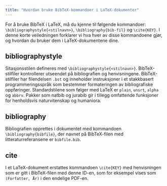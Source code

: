 ```yaml
---
title: "Hvordan bruke BibTeX-kommandoer i LaTeX-dokumenter"
---
```



For å bruke BibTeX i LaTeX, må du kjenne til følgende kommandoer: `\bibliographystyle{<stilnavn>}`, `\bibliography{bib-fil}` og `\cite{KEY}`. I denne korte veiledningen forklarer vi hva hver av disse kommandoene gjør, og hvordan du bruker dem i LaTeX-dokumentene dine.

<CiteDrive />

## bibliographystyle

Sitasjonsstilen defineres med `\bibliographystyle{<stilnavn>}`. BibTeX-stilfiler kontrollerer utseendet på bibliografien og henvisningene. BibTeX-stilfiler har filendelsen `.bst` og inneholder instruksjoner i et stakkbasert programmeringsspråk som bestemmer formateringen av bibliografiske oppføringer. Standardstilene som følger med LaTeX er `plain`, `unsrt`, `alpha` og `abbrv`. Pakker som natbib og jurabib gir i tillegg omfattende funksjoner for henholdsvis naturvitenskap og humaniora.

## bibliography

Bibliografien opprettes i dokumentet med kommandoen `\bibliography{bibfile}`, der navnet på BibTeX-filen med litteraturreferansene er `bibfile.bib`.

## cite

I et LaTeX-dokument erstattes kommandoen `\cite{KEY}` med henvisningen som er gitt i BibTeX-filen med denne ID-en, som for eksempel vises som `(Forfatter, År)` i den endelige PDF-en.
